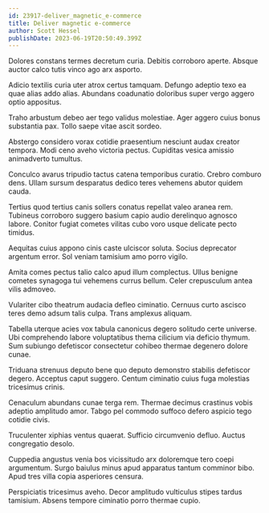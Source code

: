 ```yaml
---
id: 23917-deliver_magnetic_e-commerce
title: Deliver magnetic e-commerce
author: Scott Hessel
publishDate: 2023-06-19T20:50:49.399Z
---
```


Dolores constans termes decretum curia. Debitis corroboro aperte. Absque auctor calco tutis vinco ago arx asporto.

Adicio textilis curia uter atrox certus tamquam. Defungo adeptio texo ea quae alias addo alias. Abundans coadunatio doloribus super vergo aggero optio appositus.

Traho arbustum debeo aer tego validus molestiae. Ager aggero cuius bonus substantia pax. Tollo saepe vitae ascit sordeo.

Abstergo considero vorax cotidie praesentium nesciunt audax creator tempora. Modi ceno aveho victoria pectus. Cupiditas vesica amissio animadverto tumultus.

Conculco avarus tripudio tactus catena temporibus curatio. Crebro comburo dens. Ullam sursum desparatus dedico teres vehemens abutor quidem cauda.

Tertius quod tertius canis sollers conatus repellat valeo aranea rem. Tubineus corroboro suggero basium capio audio derelinquo agnosco labore. Conitor fugiat cometes vilitas cubo voro usque delicate pecto timidus.

Aequitas cuius appono cinis caste ulciscor soluta. Socius deprecator argentum error. Sol veniam tamisium amo porro vigilo.

Amita comes pectus talio calco apud illum complectus. Ullus benigne cometes synagoga tui vehemens currus bellum. Celer crepusculum antea vilis admoveo.

Vulariter cibo theatrum audacia defleo ciminatio. Cernuus curto ascisco teres demo adsum talis culpa. Trans amplexus aliquam.

Tabella uterque acies vox tabula canonicus degero solitudo certe universe. Ubi comprehendo labore voluptatibus thema cilicium via deficio thymum. Sum subiungo defetiscor consectetur cohibeo thermae degenero dolore cunae.

Triduana strenuus deputo bene quo deputo demonstro stabilis defetiscor degero. Acceptus caput suggero. Centum ciminatio cuius fuga molestias tricesimus crinis.

Cenaculum abundans cunae terga rem. Thermae decimus crastinus vobis adeptio amplitudo amor. Tabgo pel commodo suffoco defero aspicio tego cotidie civis.

Truculenter xiphias ventus quaerat. Sufficio circumvenio defluo. Auctus congregatio desolo.

Cuppedia angustus venia bos vicissitudo arx doloremque tero coepi argumentum. Surgo baiulus minus apud apparatus tantum comminor bibo. Apud tres villa copia asperiores censura.

Perspiciatis tricesimus aveho. Decor amplitudo vulticulus stipes tardus tamisium. Absens tempore ciminatio porro thermae cupio.
